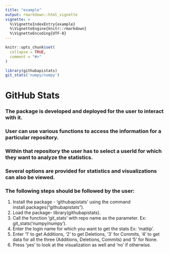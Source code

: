 ```yaml
---
title: "example"
output: rmarkdown::html_vignette
vignette: >
  %\VignetteIndexEntry{example}
  %\VignetteEngine{knitr::rmarkdown}
  %\VignetteEncoding{UTF-8}
---
```


```r
knitr::opts_chunk$set(
  collapse = TRUE,
  comment = "#>"
)
```

```r
library(githubapistats)
git_stats('numpy/numpy')
```
# GitHub Stats     
### The package is developed and deployed for the user to interact with it.       
### User can use various functions to access the information for a particular repository.     
### Within that repository the user has to select a userId for which they want to analyze the statistics.     
### Several options are provided for statistics and visualizations can also be viewed.     
### The following steps should be followed by the user:   
1. Install the package - 'githubapistats' using the command install.packages("githubapistats").    
2. Load the package- library(githubapistats).         
3. Call the function 'git_stats' with repo name as the parameter. Ex: git_stats('numpy/numpy').   
4. Enter the login name for which you want to get the stats Ex: 'mattip'.    
5. Enter '1' to get Additions, '2' to get Deletions, '3' for Commits, '4' to get data for all the three (Additions, Deletions, Commits) and '5' for None.    
6. Press 'yes' to look at the visualization as well and 'no' if otherwise.      

